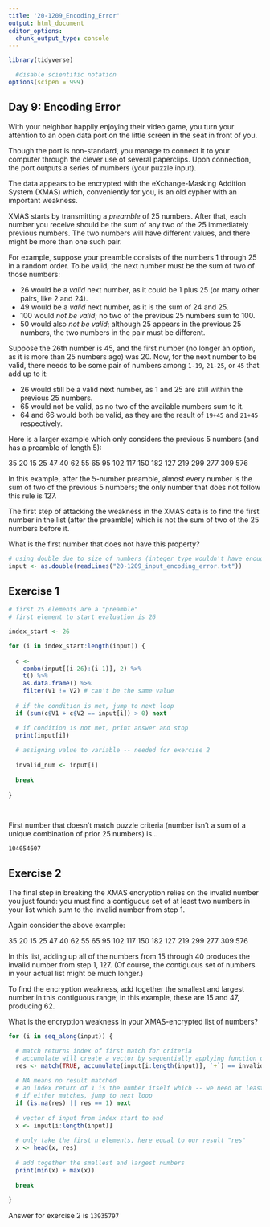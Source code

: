 ```yaml
---
title: '20-1209_Encoding_Error'
output: html_document
editor_options: 
  chunk_output_type: console
---
```


```r
library(tidyverse)

  #disable scientific notation
options(scipen = 999)
```

## Day 9: Encoding Error

With your neighbor happily enjoying their video game, you turn your attention to an open data port on the little screen in the seat in front of you.

Though the port is non-standard, you manage to connect it to your computer through the clever use of several paperclips. Upon connection, the port outputs a series of numbers (your puzzle input).

The data appears to be encrypted with the eXchange-Masking Addition System (XMAS) which, conveniently for you, is an old cypher with an important weakness.

XMAS starts by transmitting a *preamble* of 25 numbers. After that, each number you receive should be the sum of any two of the 25 immediately previous numbers. The two numbers will have different values, and there might be more than one such pair.

For example, suppose your preamble consists of the numbers 1 through 25 in a random order. To be valid, the next number must be the sum of two of those numbers:

- 26 would be a *valid* next number, as it could be 1 plus 25 (or many other pairs, like 2 and 24).
- 49 would be a *valid* next number, as it is the sum of 24 and 25.
- 100 would *not be valid*; no two of the previous 25 numbers sum to 100.
- 50 would also *not be valid*; although 25 appears in the previous 25 numbers, the two numbers in the pair must be different.

Suppose the 26th number is 45, and the first number (no longer an option, as it is more than 25 numbers ago) was 20. Now, for the next number to be valid, there needs to be some pair of numbers among `1-19`, `21-25`, or `45` that add up to it:

- 26 would still be a valid next number, as 1 and 25 are still within the previous 25 numbers.
- 65 would not be valid, as no two of the available numbers sum to it.
- 64 and 66 would both be valid, as they are the result of `19+45` and `21+45` respectively.

Here is a larger example which only considers the previous 5 numbers (and has a preamble of length 5):

35
20
15
25
47
40
62
55
65
95
102
117
150
182
127
219
299
277
309
576

In this example, after the 5-number preamble, almost every number is the sum of two of the previous 5 numbers; the only number that does not follow this rule is 127.

The first step of attacking the weakness in the XMAS data is to find the first number in the list (after the preamble) which is not the sum of two of the 25 numbers before it. 

What is the first number that does not have this property?

```r
# using double due to size of numbers (integer type wouldn't have enough memory for the largest ones)
input <- as.double(readLines("20-1209_input_encoding_error.txt"))
```


## Exercise 1

```r

# first 25 elements are a "preamble"
# first element to start evaluation is 26

index_start <- 26

for (i in index_start:length(input)) {
  
  c <- 
    combn(input[(i-26):(i-1)], 2) %>% 
    t() %>% 
    as.data.frame() %>% 
    filter(V1 != V2) # can't be the same value
  
  # if the condition is met, jump to next loop
  if (sum(c$V1 + c$V2 == input[i]) > 0) next

  # if condition is not met, print answer and stop
  print(input[i])
  
  # assigning value to variable -- needed for exercise 2
  
  invalid_num <- input[i]
  
  break 
  
}
  
  
```

First number that doesn't match puzzle criteria (number isn't a sum of a unique combination of prior 25 numbers) is...


`104054607`



## Exercise 2

The final step in breaking the XMAS encryption relies on the invalid number you just found: you must find a contiguous set of at least two numbers in your list which sum to the invalid number from step 1.

Again consider the above example:

35
20
15
25
47
40
62
55
65
95
102
117
150
182
127
219
299
277
309
576

In this list, adding up all of the numbers from 15 through 40 produces the invalid number from step 1, 127. (Of course, the contiguous set of numbers in your actual list might be much longer.)

To find the encryption weakness, add together the smallest and largest number in this contiguous range; in this example, these are 15 and 47, producing 62.

What is the encryption weakness in your XMAS-encrypted list of numbers?

```r

for (i in seq_along(input)) {

  # match returns index of first match for criteria
  # accumulate will create a vector by sequentially applying function over vector, here addition
  res <- match(TRUE, accumulate(input[i:length(input)], `+`) == invalid_num )
  
  # NA means no result matched
  # an index return of 1 is the number itself which -- we need at least the addition of 2 numbers
  # if either matches, jump to next loop
  if (is.na(res) || res == 1) next
  
  # vector of input from index start to end
  x <- input[i:length(input)]
  
  # only take the first n elements, here equal to our result "res"
  x <- head(x, res)
  
  # add together the smallest and largest numbers
  print(min(x) + max(x))
  
  break
  
}


```

Answer for exercise 2 is `13935797`
